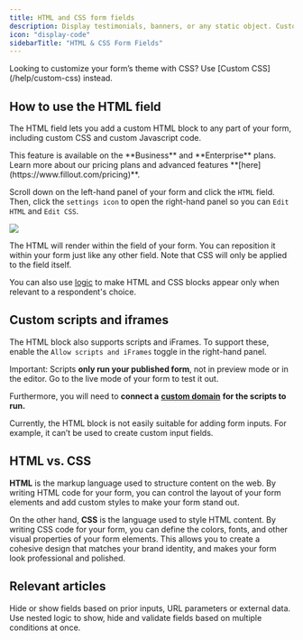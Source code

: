 ---
title: HTML and CSS form fields
description: Display testimonials, banners, or any static object. Customize design beyond standard themes with custom code.
icon: "display-code"
sidebarTitle: "HTML & CSS Form Fields"
---

<Check>
Looking to customize your form’s theme with CSS? Use [Custom CSS](/help/custom-css) instead.
</Check>

## How to use the HTML field

The HTML field lets you add a custom HTML block to any part of your form, including custom CSS and custom Javascript code.

<Note>
This feature is available on the **Business** and **Enterprise** plans. Learn more about our pricing plans and advanced features **[here](https://www.fillout.com/pricing)**.
</Note>

Scroll down on the left-hand panel of your form and click the `HTML` field. Then, click the `settings icon` to open the right-hand panel so you can `Edit HTML` and `Edit CSS`.

<Frame>
<img src="/images/advanced/image-38.png" />
</Frame>

The HTML will render within the field of your form. You can reposition it within your form just like any other field. Note that CSS will only be applied to the field itself.

You can also use [logic](/help/conditional-hiding) to make HTML and CSS blocks appear only when relevant to a respondent's choice.

## Custom scripts and iframes

The HTML block also supports scripts and iFrames. To support these, enable the `Allow scripts and iFrames` toggle in the right-hand panel.

Important: Scripts **only run your published form**, not in preview mode or in the editor. Go to the live mode of your form to test it out.

Furthermore, you will need to **connect a** [**custom domain**](/help/custom-domains) **for the scripts to run.**

<Note>
Currently, the HTML block is not easily suitable for adding form inputs. For example, it can’t be used to create custom input fields.
</Note>

## HTML vs. CSS

**HTML** is the markup language used to structure content on the web. By writing HTML code for your form, you can control the layout of your form elements and add custom styles to make your form stand out.

On the other hand, **CSS** is the language used to style HTML content. By writing CSS code for your form, you can define the colors, fonts, and other visual properties of your form elements. This allows you to create a cohesive design that matches your brand identity, and makes your form look professional and polished.

## Relevant articles

<CardGroup cols={3}>
  <Card title="Conditionally hide fields" href="/help/conditional-hiding" icon="eye-slash" iconType="regular" color="#FFC738">
    Hide or show fields based on prior inputs, URL parameters or external data.
  </Card>
    <Card title="Condition groups" href="/help/condition-logic-groups" icon="table-tree" iconType="regular" color="#FFC738">
    Use nested logic to show, hide and validate fields based on multiple conditions at once.
  </Card>
</CardGroup>
